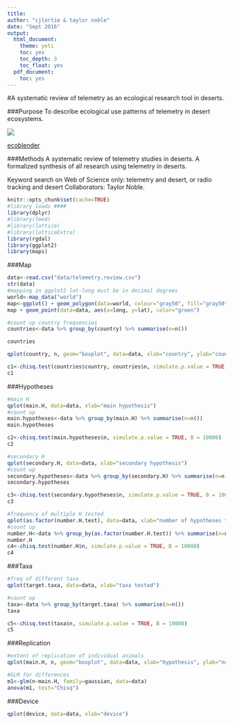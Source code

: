 ```yaml
---
title:
author: "cjlortie & taylor noble"
date: "Sept 2016"
output:
  html_document:
    theme: yeti
    toc: yes
    toc_depth: 3
    toc_float: yes
  pdf_document:
    toc: yes
---
```

#A systematic review of telemetry as an ecological research tool in deserts.

###Purpose
To describe ecological use patterns of telemetry in desert ecosystems.


![](./taylor.action.jpg)

[ecoblender](http://ecoblender.org)

###Methods
A systematic review of telemetry studies in deserts. A formalized synthesis of all research using telemetry in deserts.

Keyword search on Web of Science only: telemetry and desert, or radio tracking and desert Collaborators: Taylor Noble.

```r
knitr::opts_chunk$set(cache=TRUE)
#library loads ####
library(dplyr)
#library(lme4)
#library(lattice)
#library(latticeExtra)
library(rgdal)
library(ggplot2)
library(maps)

```

###Map
```r
data<-read.csv("data/telemetry.review.csv")
str(data)
#mapping in ggplot2 lat-long must be in decimal degrees
world<-map_data("world")
map<-ggplot() + geom_polygon(data=world, colour="gray50", fill="gray50", aes(x=long, y=lat, group=group))
map + geom_point(data=data, aes(x=long, y=lat), color="green")

#count up country frequencies
countries<-data %>% group_by(country) %>% summarise(n=n())

countries

qplot(country, n, geom="boxplot", data=data, xlab="country", ylab="count")

c1<-chisq.test(countries$country, countries$n, simulate.p.value = TRUE, B = 10000)
c1

```

###Hypotheses
```r
#main H
qplot(main.H, data=data, xlab="main hypothesis")
#count up
main.hypotheses<-data %>% group_by(main.H) %>% summarise(n=n())
main.hypotheses

c2<-chisq.test(main.hypotheses$n, simulate.p.value = TRUE, B = 10000)
c2

#secondary H
qplot(secondary.H, data=data, xlab="secondary hypothesis")
#count up
secondary.hypotheses<-data %>% group_by(secondary.H) %>% summarise(n=n())
secondary.hypotheses

c3<-chisq.test(secondary.hypotheses$n, simulate.p.value = TRUE, B = 10000)
c3

#frequency of multiple H tested
qplot(as.factor(number.H.test), data=data, xlab="number of hypotheses tested")
#count up
number.H<-data %>% group_by(as.factor(number.H.test)) %>% summarise(n=n())
number.H
c4<-chisq.test(number.H$n, simulate.p.value = TRUE, B = 10000)
c4
```

###Taxa
```r
#freq of different taxa
qplot(target.taxa, data=data, xlab="taxa tested")

#count up
taxa<-data %>% group_by(target.taxa) %>% summarise(n=n())
taxa

c5<-chisq.test(taxa$n, simulate.p.value = TRUE, B = 10000)
c5

```

###Replication
```r
#extent of replication of individual animals
qplot(main.H, n, geom="boxplot", data=data, xlab="hypothesis", ylab="number of individuals")

#GLM for differences
m1<-glm(n~main.H, family=gaussian, data=data)
anova(m1, test="Chisq")

```

###Device
```r
qplot(device, data=data, xlab="device")
```
